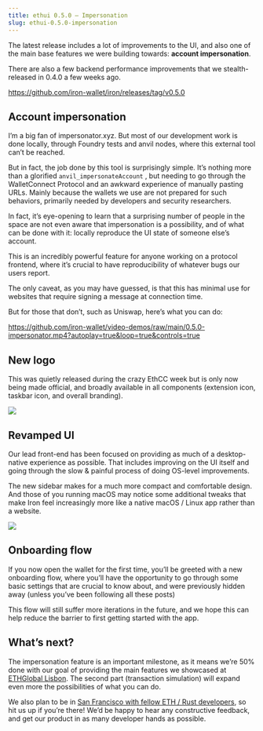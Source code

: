 ```yaml
---
title: ethui 0.5.0 – Impersonation
slug: ethui-0.5.0-impersonation
---
```


The latest release includes a lot of improvements to the UI, and also one of the main base features we were building towards: **account impersonation**.

There are also a few backend performance improvements that we stealth-released in 0.4.0 a few weeks ago.

<https://github.com/iron-wallet/iron/releases/tag/v0.5.0>

## Account impersonation

I’m a big fan of impersonator.xyz. But most of our development work is done locally, through Foundry tests and anvil nodes, where this external tool can’t be reached.

But in fact, the job done by this tool is surprisingly simple. It’s nothing more than a glorified  `anvil_impersonateAccount` , but needing to go through the WalletConnect Protocol and an awkward experience of manually pasting URLs. Mainly because the wallets we use are not prepared for such behaviors, primarily needed by developers and security researchers.

In fact, it’s eye-opening to learn that a surprising number of people in the space are not even aware that impersonation is a possibility, and of what can be done with it: locally reproduce the UI state of someone else’s account.

This is an incredibly powerful feature for anyone working on a protocol frontend, where it’s crucial to have reproducibility of whatever bugs our users report.

The only caveat, as you may have guessed, is that this has minimal use for websites that require signing a message at connection time.

But for those that don’t, such as Uniswap, here’s what you can do:

<https://github.com/iron-wallet/video-demos/raw/main/0.5.0-impersonator.mp4?autoplay=true&loop=true&controls=true>

## New logo

This was quietly released during the crazy EthCC week but is only now being made official, and broadly available in all components (extension icon, taskbar icon, and overall branding).

![](https://images.mirror-media.xyz/publication-images/m8u-6i2FmswTsR803pV_Y.png?height=680&width=1920)

## Revamped UI

Our lead front-end has been focused on providing as much of a desktop-native experience as possible. That includes improving on the UI itself and going through the slow & painful process of doing OS-level improvements.

The new sidebar makes for a much more compact and comfortable design. And those of you running macOS may notice some additional tweaks that make Iron feel increasingly more like a native macOS / Linux app rather than a website.

![](https://images.mirror-media.xyz/publication-images/\_JLP4nI1QsvaoMFkHO6We.png?height=716&width=668)

## Onboarding flow

If you now open the wallet for the first time, you’ll be greeted with a new onboarding flow, where you’ll have the opportunity to go through some basic settings that are crucial to know about, and were previously hidden away (unless you’ve been following all these posts)

This flow will still suffer more iterations in the future, and we hope this can help reduce the barrier to first getting started with the app.

## What’s next?

The impersonation feature is an important milestone, as it means we’re 50% done with our goal of providing the main features we showcased at [ETHGlobal Lisbon](https://ethglobal.com/showcase/prank-wallet-cgnb3). The second part (transaction simulation) will expand even more the possibilities of what you can do.

We also plan to be in [San Francisco with fellow ETH / Rust developers](https://rusteth.paradigm.xyz/), so hit us up if you’re there! We’d be happy to hear any constructive feedback, and get our product in as many developer hands as possible.
